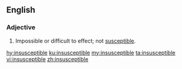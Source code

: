 ==English==

===Adjective===
{{en-adj}}

# Impossible or difficult to effect; not [[susceptible]].

[[hy:insusceptible]]
[[ku:insusceptible]]
[[my:insusceptible]]
[[ta:insusceptible]]
[[vi:insusceptible]]
[[zh:insusceptible]]